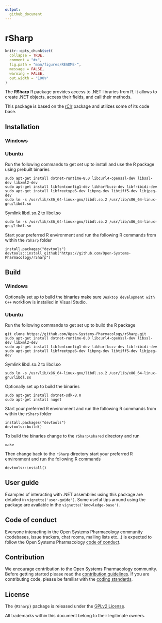 ```yaml
---
output: 
  github_document
---
```


# rSharp


```r
knitr::opts_chunk$set(
  collapse = TRUE,
  comment = "#>",
  fig.path = "man/figures/README-",
  message = FALSE,
  warning = FALSE,
  out.width = "100%"
)
```


<!-- README.md is generated from README.Rmd. Please edit that file -->


The **RSharp** R package provides access to .NET libraries from R. It allows
to create .NET objects, access their fields, and call their methods.

This package is based on the [rClr](https://github.com/rdotnet/rClr) package and
utilizes some of its code base.

## Installation

### Windows

### Ubuntu

Run the following commands to get set up to install and use the R package using prebuilt binaries

```
sudo apt-get install dotnet-runtime-8.0 libcurl4-openssl-dev libssl-dev libxml2-dev 
sudo apt-get install libfontconfig1-dev libharfbuzz-dev libfribidi-dev
sudo apt-get install libfreetype6-dev libpng-dev libtiff5-dev libjpeg-dev
sudo ln -s /usr/lib/x86_64-linux-gnu/libdl.so.2 /usr/lib/x86_64-linux-gnu/libdl.so
```
Symlink libdl.so.2 to libdl.so

```
sudo ln -s /usr/lib/x86_64-linux-gnu/libdl.so.2 /usr/lib/x86_64-linux-gnu/libdl.so
```

Start your preferred R environment and run the following R commands from within the ```rSharp``` folder

```
install.packages("devtools")
devtools::install_github("https://github.com/Open-Systems-Pharmacology/rSharp")
```

## Build

### Windows

Optionally set up to build the binaries make sure ```Desktop development with C++``` workflow is installed in Visual Studio.

### Ubuntu

Run the following commands to get set up to build the R package

``` 
git clone https://github.com/Open-Systems-Pharmacology/rSharp.git
sudo apt-get install dotnet-runtime-8.0 libcurl4-openssl-dev libssl-dev libxml2-dev 
sudo apt-get install libfontconfig1-dev libharfbuzz-dev libfribidi-dev
sudo apt-get install libfreetype6-dev libpng-dev libtiff5-dev libjpeg-dev
```

Symlink libdl.so.2 to libdl.so
```
sudo ln -s /usr/lib/x86_64-linux-gnu/libdl.so.2 /usr/lib/x86_64-linux-gnu/libdl.so
```

Optionally set up to build the binaries
```
sudo apt-get install dotnet-sdk-8.0
sudo apt-get install nuget
```

Start your preferred R environment and run the following R commands from within the ```rSharp``` folder
```
install.packages("devtools")
devtools::build()
```

To build the binaries change to the ```rSharp\shared``` directory and run
```
make
```

Then change back to the ```rSharp``` directory start your preferred R environment and run the following R commands
```
devtools::install()
```

## User guide

Examples of interacting with .NET assemblies using this package are detailed in `vignette('user-guide')`. Some useful tips around using the package are available in
the `vignette('knowledge-base')`.

## Code of conduct

Everyone interacting in the Open Systems Pharmacology community (codebases, issue trackers, chat rooms, mailing lists etc...) is expected to follow the Open Systems Pharmacology [code of conduct](https://github.com/Open-Systems-Pharmacology/Suite/blob/master/CODE_OF_CONDUCT.md).

## Contribution

We encourage contribution to the Open Systems Pharmacology community. Before getting started please read the [contribution guidelines](https://github.com/Open-Systems-Pharmacology/Suite/blob/master/CONTRIBUTING.md). If you are contributing code, please be familiar with the [coding standards](https://github.com/Open-Systems-Pharmacology/Suite/blob/master/CODING_STANDARDS_R.md).

## License

The `{RSharp}` package is released under the [GPLv2 License](LICENSE).

All trademarks within this document belong to their legitimate owners.
